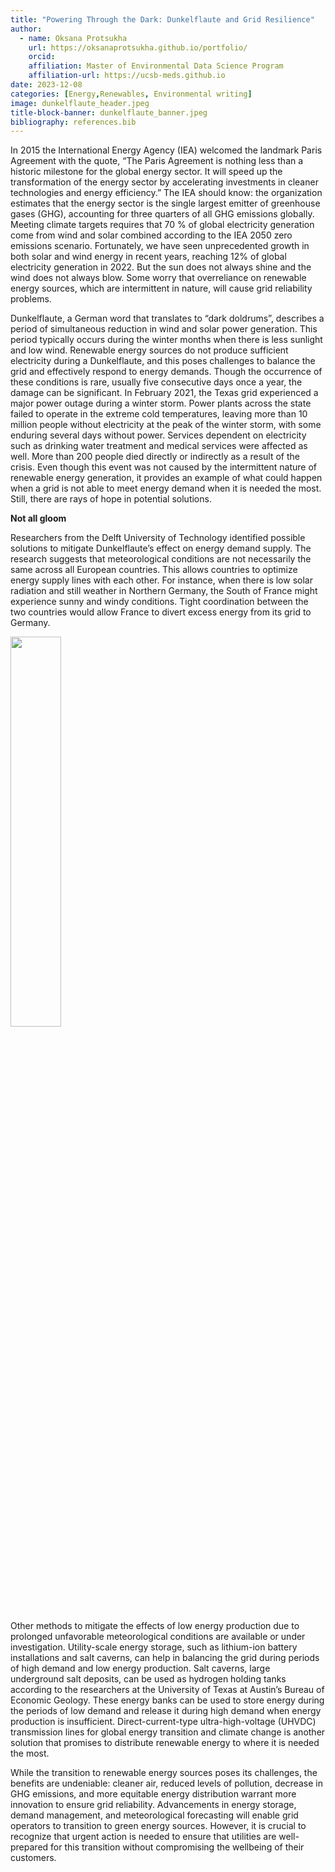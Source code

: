 ```yaml
---
title: "Powering Through the Dark: Dunkelflaute and Grid Resilience"
author: 
  - name: Oksana Protsukha
    url: https://oksanaprotsukha.github.io/portfolio/
    orcid: 
    affiliation: Master of Environmental Data Science Program
    affiliation-url: https://ucsb-meds.github.io
date: 2023-12-08
categories: [Energy,Renewables, Environmental writing]
image: dunkelflaute_header.jpeg
title-block-banner: dunkelflaute_banner.jpeg
bibliography: references.bib
---
```


In 2015 the International Energy Agency (IEA) welcomed the landmark Paris Agreement with the quote, "The Paris Agreement is nothing less than a historic milestone for the global energy sector. It will speed up the transformation of the energy sector by accelerating investments in cleaner technologies and energy efficiency." The IEA should know: the organization estimates that the energy sector is the single largest emitter of greenhouse gases (GHG), accounting for three quarters of all GHG emissions globally. Meeting climate targets requires that 70 % of global electricity generation come from wind and solar combined according to the IEA 2050 zero emissions scenario. Fortunately, we have seen unprecedented growth in both solar and wind energy in recent years, reaching 12% of global electricity generation in 2022. But the sun does not always shine and the wind does not always blow. Some worry that overreliance on renewable energy sources, which are intermittent in nature, will cause grid reliability problems.

Dunkelflaute, a German word that translates to "dark doldrums", describes a period of simultaneous reduction in wind and solar power generation. This period typically occurs during the winter months when there is less sunlight and low wind. Renewable energy sources do not produce sufficient electricity during a Dunkelflaute, and this poses challenges to balance the grid and effectively respond to energy demands. Though the occurrence of these conditions is rare, usually five consecutive days once a year, the damage can be significant. In February 2021, the Texas grid experienced a major power outage during a winter storm. Power plants across the state failed to operate in the extreme cold temperatures, leaving more than 10 million people without electricity at the peak of the winter storm, with some enduring several days without power. Services dependent on electricity such as drinking water treatment and medical services were affected as well. More than 200 people died directly or indirectly as a result of the crisis. Even though this event was not caused by the intermittent nature of renewable energy generation, it provides an example of what could happen when a grid is not able to meet energy demand when it is needed the most. Still, there are rays of hope in potential solutions.

**Not all gloom**

Researchers from the Delft University of Technology identified possible solutions to mitigate Dunkelflaute's effect on energy demand supply. The research suggests that meteorological conditions are not necessarily the same across all European countries. This allows countries to optimize energy supply lines with each other. For instance, when there is low solar radiation and still weather in Northern Germany, the South of France might experience sunny and windy conditions. Tight coordination between the two countries would allow France to divert excess energy from its grid to Germany.

![](dukelflaute_storage.jpeg){fig-alt="Dunkelflaute solutions" fig-align="left" width="40%"}

Other methods to mitigate the effects of low energy production due to prolonged unfavorable meteorological conditions are available or under investigation. Utility-scale energy storage, such as lithium-ion battery installations and salt caverns, can help in balancing the grid during periods of high demand and low energy production. Salt caverns, large underground salt deposits, can be used as hydrogen holding tanks according to the researchers at the University of Texas at Austin's Bureau of Economic Geology. These energy banks can be used to store energy during the periods of low demand and release it during high demand when energy production is insufficient. Direct-current-type ultra-high-voltage (UHVDC) transmission lines for global energy transition and climate change is another solution that promises to distribute renewable energy to where it is needed the most.

While the transition to renewable energy sources poses its challenges, the benefits are undeniable: cleaner air, reduced levels of pollution, decrease in GHG emissions, and more equitable energy distribution warrant more innovation to ensure grid reliability. Advancements in energy storage, demand management, and meteorological forecasting will enable grid operators to transition to green energy sources. However, it is crucial to recognize that urgent action is needed to ensure that utilities are well-prepared for this transition without compromising the wellbeing of their customers.
